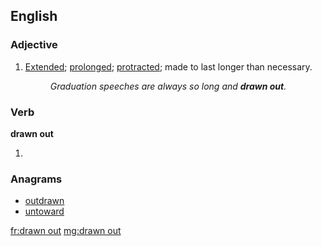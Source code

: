 ==English==

===Adjective===
{{en-adj}}

# [[extended|Extended]]; [[prolonged]]; [[protract]]ed; made to last longer than necessary.
#: ''Graduation speeches are always so long and '''drawn out'''.''

===Verb===
'''drawn out'''

# {{past participle of|draw out|lang=en}}

===Anagrams===
* [[outdrawn#English|outdrawn]]
* [[untoward#English|untoward]]

[[fr:drawn out]]
[[mg:drawn out]]